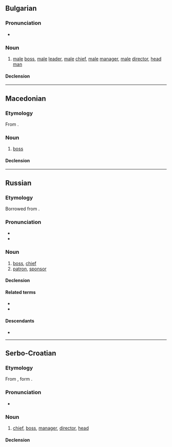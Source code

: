 ==Bulgarian==

===Pronunciation===
* {{IPA|bg|/ʃɛf/}}

===Noun===
{{bg-noun|шеф|m|f=ше́фка}}

# [[male]] [[boss]], [[male]] [[leader]], [[male]] [[chief]], [[male]] [[manager]], [[male]] [[director]], [[head man]]

====Declension====
{{bg-ndecl|шеф<(h)>}}

----

==Macedonian==

===Etymology===
From {{der|mk|fr|chef}}.

===Noun===
{{mk-noun|m|шефови|шефче}}

# [[boss]]

====Declension====
{{mk-decl-noun-m||шефов|шефе}}

{{c|mk|Leaders}}

----

==Russian==

===Etymology===
Borrowed from {{bor|ru|fr|chef}}.

===Pronunciation===
* {{ru-IPA}}
* {{audio|ru|Ru-{{PAGENAME}}.ogg|Audio}}

===Noun===
{{ru-noun+|a=an}}

# [[boss]], [[chief]]
# [[patron]], [[sponsor]]

====Declension====
{{ru-noun-table|a=an}}

====Related terms====
* {{l|ru|шеф-по́вар}}
* {{l|ru|ше́фство}}

====Descendants====
* {{desc|hy|շեֆ|bor=1}}

{{c|ru|Leaders}}

----

==Serbo-Croatian==

===Etymology===
From {{etyl|de|sh}} {{m|de|Chef}}, form {{etyl|fr|sh}} {{m|fr|chef}}.

===Pronunciation===
* {{IPA|sh|/ʃêf/|/ʂêf/}}

===Noun===
{{sh-noun|g=m|head=ше̏ф}}

# [[chief]], [[boss]], [[manager]], [[director]], [[head]]

====Declension====
{{sh-decl-noun|sc=Cyrl
|ше̏ф|ше̏фови
|шефа|шефова
|шефу|шефовима
|шефа|шефове
|шефе|шефови
|шефу|шефовима
|шефом|шефовима}}